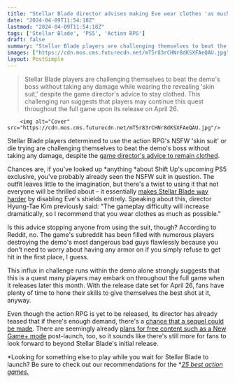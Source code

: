 ```yaml
---
title: "Stellar Blade director advises making Eve wear clothes 'as much as possible,' but fans are acing the RPG's demo boss in the NSFW 'skin suit' without taking damage anyway"
date: "2024-04-09T11:54:18Z"
lastmod: "2024-04-09T11:54:18Z"
tags: ['Stellar Blade', 'PS5', 'Action RPG']
draft: false
summary: "Stellar Blade players are challenging themselves to beat the demo's boss without taking any damage while wearing the revealing 'skin suit,' despite the game director's advice to stay clothed. This challenging run suggests that players may continue this quest throughout the full game upon its release on April 26."
images: ["https://cdn.mos.cms.futurecdn.net/mT5r83rCHNr8dKSXFAeQAU.jpg"]
layout: PostSimple
---
```

> Stellar Blade players are challenging themselves to beat the demo's boss without taking any damage while wearing the revealing 'skin suit,' despite the game director's advice to stay clothed. This challenging run suggests that players may continue this quest throughout the full game upon its release on April 26.


        <img alt="Cover" src="https://cdn.mos.cms.futurecdn.net/mT5r83rCHNr8dKSXFAeQAU.jpg"/>
        
Stellar Blade players determined to use the action RPG's NSFW 'skin suit' or die trying are challenging themselves to beat the demo's boss without taking any damage, despite the [<u>game director's advice to remain clothed</u>](https://www.gamesradar.com/stellar-blade-director-recommends-players-make-eve-wear-actual-clothes-as-much-as-possible-in-the-action-rpg-instead-of-the-nsfw-skin-suit/). 

Chances are, if you've looked up *anything *about Shift Up's upcoming PS5 exclusive, you've probably already seen the NSFW suit in question. The outfit leaves little to the imagination, but there's a twist to using it that not everyone will be thrilled about – it essentially [<u>makes Stellar Blade way harder</u>](https://www.gamesradar.com/stellar-blade-punishes-down-bad-fans-who-equip-the-viral-nsfw-skin-suit-by-making-the-rpg-so-much-harder/) by disabling Eve's shields entirely. Speaking about this, director Hyung-Tae Kim previously said: "The gameplay difficulty will increase dramatically, so I recommend that you wear clothes as much as possible."

Is this advice stopping anyone from using the suit, though? According to Reddit, no. The game's subreddit has been filled with numerous players destroying the demo's most dangerous bad guys flawlessly because you don't need to worry about having any armor on if you simply refuse to get hit in the first place, I guess. 

This influx in challenge runs within the demo alone strongly suggests that this is a quest many players may embark on throughout the full game when it releases later this month. With the release date set for April 26, fans have plenty of time to hone their skills to give themselves the best shot at it, anyway. 

Even though the action RPG is yet to be released, its director has already teased that if there's enough demand, there's a [<u>chance that a sequel could be made</u>](https://www.gamesradar.com/action-rpg-standout-stellar-blade-might-get-a-sequel-if-theres-demand-director-teases/). There are seemingly already [<u>plans for free content such as a New Game+ mode</u>](https://www.gamesradar.com/stellar-blade-wont-charge-for-post-launch-dlc-like-new-game-director-says-the-action-rpg-will-not-require-any-additional-expenses-that-gamers-are-not-aware-of/) post-launch, too, so it sounds like there's still more for fans to look forward to beyond Stellar Blade's initial release.

*Looking for something else to play while you wait for Stellar Blade to launch? Be sure to check out our recommendations for the *[<u><em>25 best action games.</em></u>](https://www.gamesradar.com/best-action-games/)
        